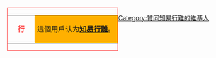 <references /><div style="float: left; border:solid #FF3333 1px; margin: 1px;">
{| cellspacing="0" style="width: 238px;"
| style="width: 45px; height: 45px; text-align: center; font-size: {{{5|{{{id-s|14}}}}}}pt; color: #FF3333;" | '''行'''
| style="font-size: {{{info-s|10}}}pt;background:#ffb000;padding: 4pt; line-height: 1.25em; color: #FF;" | 這個用戶认为'''[[知行合一|知易行難]]'''。
|}</div>

[[Category:贊同知易行難的維基人]]